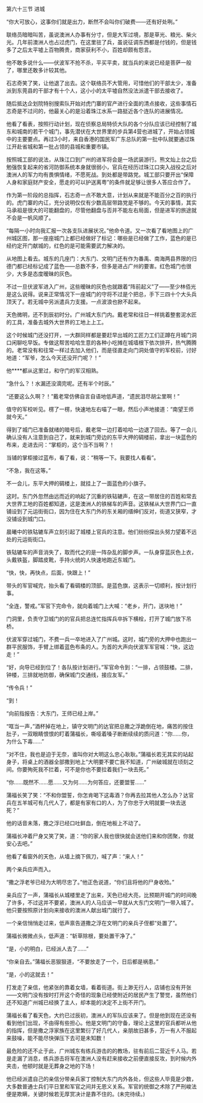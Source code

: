 

第六十三节 进城

“你大可放心，这事你们就是出力，断然不会叫你们破费――还有好处咧。”

联络员暗暗叫苦，虽说澳洲人办事有分寸，但是大军过境，那是草光、粮光、柴火光。几年前澳洲人也占过虎门，在这里驻了兵，虽说征调东西都是付钱的，但是钱多了之后太平墟上百物腾贵，商家获利不小，百姓却颇有怨言。

他不敢多说什么――伏波军不抢不杀，平买平卖，就当兵的来说已经是菩萨一般了，哪里还敢多计较其他。

石志奇笑了笑，让他退了出去。这个联络员不大管用，可惜他们的干部太少，准备派到东莞县的干部才有十个人，这小小的太平墟自然没法派遣干部去接收了。

随后抵达企划院特别搜索队开始对虎门寨的官产进行全面的清点接收，这些事情石志奇是不过问的，他最关心的是沿着珠江水系一路挺近各个连队的进展情况。

他看了看表，按照行动计划，现在侦察总局特侦大队的各个分队应该已经控制了城东和城南的若干个城门，事先潜伏在大世界里的步兵第4营也进城了，开始占领城中的主要要点。再过3小时，来自香港的国民军广东总队的第一批中队就要通过珠江开赴省城和第一批占领的县城和重要市镇。

按照城工部的说法，从珠江口到广州的进军将会是一场武装游行。熊文灿上台之后勉强恢复起来的省河防御系统本身就很弱小，官兵在经历过珠江口突入战役之后对澳洲人的军力均有畏惧情绪，不愿死战。到处都是带路党。城工部只要开出“保障人身和家庭财产安全，愿走的可以护送离粤”的条件就足够让很多人答应合作了。

作为第一阶段的总指挥，石志奇一点不敢大意，计划从来就是不能百分之百的执行的。虎门寨的内讧，充分说明仅仅有少数高层带路党是不够的。今天的事情，其实马承祖是很大的可能翻盘的，尽管他翻盘与否并不能左右局面，但是进军的旅途就不会是一帆风顺了。

“每隔一小时向我汇报一次各支队进展状况。”他命令道。又一次看了看地图上的广州城区图，那一座座城门上都已经做好了标记：哪些是已经做了工作，蓝色的是已经约定开门献城的，红色的是可能需要武力解决的。

从地图上看去。城东的几座门：大东门、文明门还有作为番禹、南海两县界限的归德门都已经标记成了蓝色――总数不多，但多是进占广州的要害。红色城门也很少，大多是态度暧昧的灰色。

不过一旦伏波军进入广州，这些暧昧的灰色也就跟着“阵前起义”了――至少林佰光是这么说得。说来正常情况下一座城门的守将不过是个把总，手下三四十个大头兵顶天了。若无城中另派遣兵力支援。一点波浪也掀不起来。

天色微明，还不到辰初时分。广州城大东门内。戴老常和往日一样挑着整套泥水匠的工具，准备去城外大世界的工地上上工。

这个时候城门还没打开，一大群同样都是要赶早出城的工匠力工们正蹲在月城门洞口闲聊吃早饭。专做这帮苦哈哈生意的各种小吃摊在城墙根下依次排开，热气腾腾的。老常没有和往常一样过去加入他们，而是径直走向门洞处值守的军校前，讨好地道：“军爷，怎么今天还没开门呢？！”

他****都从这里过，和守门的军汉相熟。

“急什么？！水漏还没滴完呢。还有半个时辰。”

“还要这么久啊？！”戴老常仿佛自言自语地低声道，“遗民泪尽胡尘里啊！”

值守的军校听见。楞了一楞，快速地左右喵了一眼，然后小声地接道：“南望王师就今天。”

得到了城门已准备就绪的暗号后，戴老常一边打着哈哈一边退了回去。等了一会儿确认没有人注意到自己了，就来到城门旁边的东平大押的碉楼前，拿出一块蓝色的布来，走进去问：“掌柜的，这个当不当啊？！

当铺的掌柜接过蓝布，看了看，说：“稍等一下。我要找人看看”。

“不急，我在这等。”

不一会儿，东平大押的碉楼上，就挂上了一面蓝色的小旗子。

这时。东门外忽然由远而近的响起了沉重的铁轱辘声，在这一带居住的百姓和常去大世界工地的百姓都知道，这是澳洲人的铁梯车的声音。这铁梯从大世界门口一直铺设到了元运街街口，因为住在大东门外的东关厢的缙绅们反对，街道又狭窄，才没铺设到城门口。

晨曦中的铁轱辘车声立刻引起了城楼上官兵的注意。他们纷纷探出头努力望着不远处的元运街街口。

铁轱辘车的声音消失了，取而代之的是一阵杂乱的脚步声。一队身穿蓝灰色上衣，头戴铁盔，脚踏皮靴，手持火统的人快速地跑近东城门。

“快，快，再快点，后面，快跟上！”

带头的军官喊完，抬头看了看碉楼的顶部。是蓝色旗，这表示一切顺利，按计划行事。

“全连，警戒。”军官下完命令，就向着城门上大喊：“老乡，开门，送块地！”

门洞里，负责守卫城门的的官兵把总连忙指挥兵卒拆下横栓，打开了城门放下吊桥。

伏波军穿过城门，不费一兵一卒地进入了广州城。这时，城门旁的大押中也跑出一群平民服饰，手臂上绑着蓝色布条的人。为首的大声向伏波军军官喊：“快，这边走！”

“好，向导已经到位了！各队按计划进行。”军官命令到：“一排，占领鼓楼。二排，钟楼，三排就地防御，确保城门交通线，接应友军。”

“传令兵！”

“到！

“向前指报告：大东门，王师已经上岸。”

“哐当一声，”酒杯掉在地上，镇守文明门的达官把总撒之浮跪倒在地，痛苦的按住肚子，一双眼睛恨恨的盯着蒲福长，嘶哑着嗓子断断续续的质问道：“你……你，为什么下毒……”

“对不住，我也是迫于无奈，谁叫你对大明这么忠心耿耿。”蒲福长若无其实的站起身子，将桌上的酒器全部撒到地上“大明要不要亡我不知道，广州破城就在顷刻之间。你要殉死我不拦着，可不是你也不要拉着我们一块去死。”

“你……既然不……愿……又为何……为何答应，还要盟誓……”

蒲福长笑了笑：“不和你盟誓，你怎肯喝下这毒酒？你再去拉其他人怎么办？达官兵在五羊城可有几代人了，都是有家有口的人，为了你忠于大明就要一块去送死？”

他的话音未落，撒之浮已经口吐鲜血，倒在地板上不动了。

蒲福长冲着尸身又笑了笑，道：“你的家人我也很快就会送他们来和你团聚，你就安心去吧。”

他看了看窗外的天色，从墙上摘下佩刀，喊了声：“来人！”

两个亲兵应声而入。

“撒之浮老爷已经为大明尽忠了。”他正色说道，“你们且将他的尸身收殓。”

亲兵应了一声，蒲福长从城楼里走了出来，天色已经大亮，比预期开城门的时间晚了许多，不过这并不要紧，澳洲人的人马应该一早就从大东门文明门一带入城了。他只要按照原计划向来接收的澳洲人献出城门就行了。

一个亲信悄悄走过来，低声禀告道撒之浮在文明门的亲兵子侄都“处置了”。

蒲福长微微点头，低声道：“斩草除根，要处置干净了。”

“是，小的明白，已经派人去了……”

“你亲自去。”蒲福长恶狠狠道，“不要放走了一个，日后都是祸患。”

“是，小的这就去！”

打发走了亲信，他紧张的靠着女墙，看着街道。街上渺无行人，店铺也没有开张――文明门没有按时打开这个奇怪的现象已经使附近的居民产生了警觉，虽然他们还不知道广州城已经换了主人，却本能的决定不上街不开门。

蒲福长看了看天色，大约已过辰初，澳洲人的军队应该来了。但是他到现在还没有看到他们出现，不由得有些担心。他是文明门的守备，理论上这里的官兵都听从他的指挥，但是撒之浮家族在这里繁衍了好几代人，亲朋故旧甚多，万一有人不服起来鼓噪，能不能尽快弹压下去可是未知数！

最危险的还不止于此，广州城东有练兵游击的的教场，驻有前后二营近千人马。若是走漏了消息，练兵游击将军在澳洲人没有赶来接收之前便直接反攻，到时候内外夹击，他顿时就是无葬身之地的下场！

他已经派遣自己的亲信分带亲兵家丁控制大东门内外各处，但这些人毕竟是少数，大多数普通士兵们平日里和军官之间并无恩义关系。军官的统御之术除了严刑峻法便是欺瞒，关键时候若无厚赏决计是靠不住的。(未完待续。)

